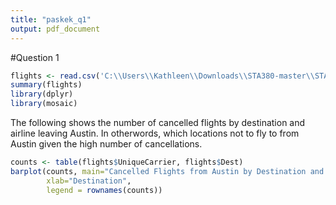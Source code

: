 ```yaml
---
title: "paskek_q1"
output: pdf_document
---
```


#Question 1
  
```r
flights <- read.csv('C:\\Users\\Kathleen\\Downloads\\STA380-master\\STA380-master\\data\\ABIA.csv', header = TRUE)
summary(flights)
library(dplyr)
library(mosaic)
```
The following shows the number of cancelled flights by destination and airline leaving Austin. In otherwords, which locations not to fly to from Austin given the high number of cancellations. 
```r
counts <- table(flights$UniqueCarrier, flights$Dest)
barplot(counts, main="Cancelled Flights from Austin by Destination and Airline in 2008",
        xlab="Destination", 
        legend = rownames(counts)) 
```
